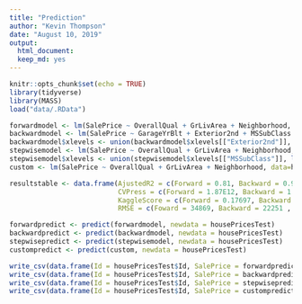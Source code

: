 ```yaml
---
title: "Prediction"
author: "Kevin Thompson"
date: "August 10, 2019"
output: 
  html_document:
  keep_md: yes
---
```


```r
knitr::opts_chunk$set(echo = TRUE)
library(tidyverse)
library(MASS)
load("data/.RData")
```


```r

forwardmodel <- lm(SalePrice ~ OverallQual + GrLivArea + Neighborhood, data = housePrices_imputed)
backwardmodel <- lm(SalePrice ~ GarageYrBlt + Exterior2nd + MSSubClass + Exterior1st, data=housePrices_imputed)
backwardmodel$xlevels <- union(backwardmodel$xlevels[["Exterior2nd"]], levels(housePricesTest$Exterior2nd))
stepwisemodel <- lm(SalePrice ~ OverallQual + GrLivArea + Neighborhood, data = housePrices_imputed)
stepwisemodel$xlevels <- union(stepwisemodel$xlevels[["MSSubClass"]], levels(housePricesTest$MSSubClass))
custom <- lm(SalePrice ~ OverallQual + GrLivArea + Neighborhood, data=housePrices_imputed)

resultstable <- data.frame(AjustedR2 = c(Forward = 0.81, Backward = 0.92, Stepwise = 0.86, Custom = 0.81),
                           CVPress = c(Forward = 1.87E12, Backward = 1.63E12, Stepwise = 1.64E12, Custom = 1.89E12),
                           KaggleScore = c(Forward = 0.17697, Backward = 0.62166, Stepwise = 0.26728, Custom = 0.17675),
                           RMSE = c(Foward = 34869, Backward = 22251 , Stepwise = 29145 , Custom = 34529))

forwardpredict <- predict(forwardmodel, newdata = housePricesTest)
backwardpredict <- predict(backwardmodel, newdata = housePricesTest)
stepwisepredict <- predict(stepwisemodel, newdata = housePricesTest)
custompredict <- predict(custom, newdata = housePricesTest)
```


```r
write_csv(data.frame(Id = housePricesTest$Id, SalePrice = forwardpredict), "forwardsubmit.csv")
write_csv(data.frame(Id = housePricesTest$Id, SalePrice = backwardpredict), "backwardsubmit.csv")
write_csv(data.frame(Id = housePricesTest$Id, SalePrice = stepwisepredict), "stepwisesubmit.csv")
write_csv(data.frame(Id = housePricesTest$Id, SalePrice = custompredict), "customsubmit.csv")
```


